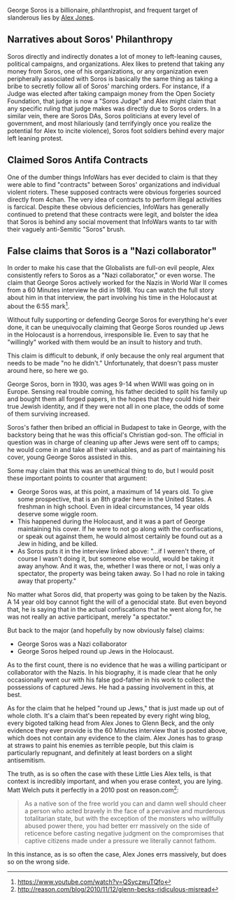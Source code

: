 George Soros is a billionaire, philanthropist, and frequent target of slanderous lies by [[Alex Jones]].

== Narratives about Soros' Philanthropy ==

Soros directly and indirectly donates a lot of money to left-leaning causes, political campaigns, and organizations. Alex likes to pretend that taking any money from Soros, one of his organizations, or any organization even peripherally associated with Soros is basically the same thing as taking a bribe to secretly follow all of Soros' marching orders. For instance, if a Judge was elected after taking campaign money from the Open Society Foundation, that judge is now a "Soros Judge" and Alex might claim that any specific ruling that judge makes was directly due to Soros orders. In a similar vein, there are Soros DAs, Soros politicians at every level of government, and most hilariously (and terrifyingly once you realize the potential for Alex to incite violence), Soros foot soldiers behind every major left leaning protest.

== Claimed Soros Antifa Contracts ==

One of the dumber things InfoWars has ever decided to claim is that they were able to find "contracts" between Soros' organizations and individual violent rioters. These supposed contracts were obvious forgeries sourced directly from 4chan. The very idea of contracts to perform illegal activities is farcical. Despite these obvious deficiencies, InfoWars has generally continued to pretend that these contracts were legit, and bolster the idea that Soros is behind any social movement that InfoWars wants to tar with their vaguely anti-Semitic "Soros" brush.

== False claims that Soros is a "Nazi collaborator" ==

In order to make his case that the Globalists are full-on evil people, Alex consistently refers to Soros as a "Nazi collaborator," or even worse.  The claim that George Soros actively worked for the Nazis in World War II comes from a 60 Minutes interview he did in 1998. You can watch the full story about him in that interview, the part involving his time in the Holocaust at about the 6:55 mark<ref>https://www.youtube.com/watch?v=QSyczwuTQfo</ref>.

Without fully supporting or defending George Soros for everything he's ever done, it can be unequivocally claiming that George Soros rounded up Jews in the Holocaust is a horrendous, irresponsible lie. Even to say that he "willingly" worked with them would be an insult to history and truth.

This claim is difficult to debunk, if only because the only real argument that needs to be made "no he didn't." Unfortunately, that doesn't pass muster around here, so here we go.

George Soros, born in 1930, was ages 9-14 when WWII was going on in Europe. Sensing real trouble coming, his father decided to split his family up and bought them all forged papers, in the hopes that they could hide their true Jewish identity, and if they were not all in one place, the odds of some of them surviving increased.

Soros's father then bribed an official in Budapest to take in George, with the backstory being that he was this official's Christian god-son. The official in question was in charge of cleaning up after Jews were sent off to camps; he would come in and take all their valuables, and as part of maintaining his cover, young George Soros assisted in this.

Some may claim that this was an unethical thing to do, but I would posit these important points to counter that argument:

*George Soros was, at this point, a maximum of 14 years old. To give some prospective, that is an 8th grader here in the United States. A freshman in high school. Even in ideal circumstances, 14 year olds deserve some wiggle room.
*This happened during the Holocaust, and it was a part of George maintaining his cover. If he were to not go along with the confiscations, or speak out against them, he would almost certainly be found out as a Jew in hiding, and be killed.
*As Soros puts it in the interview linked above: "...if I weren't there, of course I wasn't doing it, but someone else would, would be taking it away anyhow. And it was, the, whether I was there or not, I was only a spectator, the property was being taken away. So I had no role in taking away that property."

No matter what Soros did, that property was going to be taken by the Nazis. A 14 year old boy cannot fight the will of a genocidal state. But even beyond that, he is saying that in the actual confiscations that he went along for, he was not really an active participant, merely "a spectator."

But back to the major (and hopefully by now obviously false) claims:

*George Soros was a Nazi collaborator
*George Soros helped round up Jews in the Holocaust.

As to the first count, there is no evidence that he was a willing participant or collaborator with the Nazis. In his biography, it is made clear that he only occasionally went our with his false god-father in his work to collect the possessions of captured Jews. He had a passing involvement in this, at best.

As for the claim that he helped "round up Jews," that is just made up out of whole cloth. It's a claim that's been repeated by every right wing blog, every bigoted talking head from Alex Jones to Glenn Beck, and the only evidence they ever provide is the 60 Minutes interview that is posted above, which does not contain any evidence to the claim. Alex Jones has to grasp at straws to paint his enemies as terrible people, but this claim is particularly repugnant, and definitely at least borders on a slight antisemitism.

The truth, as is so often the case with these Little Lies Alex tells, is that context is incredibly important, and when you erase context, you are lying. Matt Welch puts it perfectly in a 2010 post on reason.com<ref>http://reason.com/blog/2010/11/12/glenn-becks-ridiculous-misread</ref>: <blockquote>As a native son of the free world you can and damn well should cheer a person who acted bravely in the face of a pervasive and murderous totalitarian state, but with the exception of the monsters who willfully abused power there, you had better err massively on the side of reticence before casting negative judgment on the compromises that captive citizens made under a pressure we literally cannot fathom.</blockquote>In this instance, as is so often the case, Alex Jones errs massively, but does so on the wrong side.